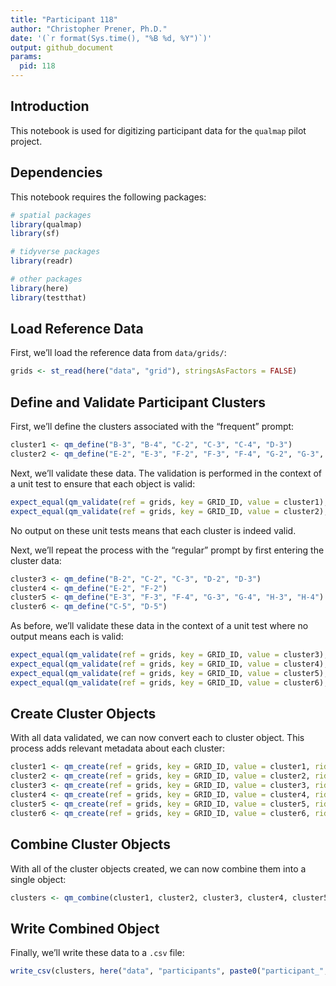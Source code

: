 ```yaml
---
title: "Participant 118"
author: "Christopher Prener, Ph.D."
date: '(`r format(Sys.time(), "%B %d, %Y")`)'
output: github_document
params:
  pid: 118
---
```


## Introduction
This notebook is used for digitizing participant data for the `qualmap` pilot project.

## Dependencies
This notebook requires the following packages:

```r
# spatial packages
library(qualmap)
library(sf)

# tidyverse packages
library(readr)

# other packages
library(here)
library(testthat)
```

## Load Reference Data
First, we'll load the reference data from `data/grids/`:

```r
grids <- st_read(here("data", "grid"), stringsAsFactors = FALSE)
```

## Define and Validate Participant Clusters
First, we'll define the clusters associated with the "frequent" prompt:

```r
cluster1 <- qm_define("B-3", "B-4", "C-2", "C-3", "C-4", "D-3")
cluster2 <- qm_define("E-2", "E-3", "F-2", "F-3", "F-4", "G-2", "G-3", "G-4", "H-3", "H-4")
```

Next, we'll validate these data. The validation is performed in the context of a unit test to ensure that each object is valid:

```r
expect_equal(qm_validate(ref = grids, key = GRID_ID, value = cluster1), TRUE)
expect_equal(qm_validate(ref = grids, key = GRID_ID, value = cluster2), TRUE)
```

No output on these unit tests means that each cluster is indeed valid.

Next, we'll repeat the process with the "regular" prompt by first entering the cluster data:

```r
cluster3 <- qm_define("B-2", "C-2", "C-3", "D-2", "D-3")
cluster4 <- qm_define("E-2", "F-2")
cluster5 <- qm_define("E-3", "F-3", "F-4", "G-3", "G-4", "H-3", "H-4")
cluster6 <- qm_define("C-5", "D-5")
```

As before, we'll validate these data in the context of a unit test where no output means each is valid:

```r
expect_equal(qm_validate(ref = grids, key = GRID_ID, value = cluster3), TRUE)
expect_equal(qm_validate(ref = grids, key = GRID_ID, value = cluster4), TRUE)
expect_equal(qm_validate(ref = grids, key = GRID_ID, value = cluster5), TRUE)
expect_equal(qm_validate(ref = grids, key = GRID_ID, value = cluster6), TRUE)
```

## Create Cluster Objects
With all data validated, we can now convert each to cluster object. This process adds relevant metadata about each cluster:

```r
cluster1 <- qm_create(ref = grids, key = GRID_ID, value = cluster1, rid = params$pid, cid = 1, category = "frequent")
cluster2 <- qm_create(ref = grids, key = GRID_ID, value = cluster2, rid = params$pid, cid = 2, category = "frequent")
cluster3 <- qm_create(ref = grids, key = GRID_ID, value = cluster3, rid = params$pid, cid = 3, category = "regular")
cluster4 <- qm_create(ref = grids, key = GRID_ID, value = cluster4, rid = params$pid, cid = 4, category = "regular")
cluster5 <- qm_create(ref = grids, key = GRID_ID, value = cluster5, rid = params$pid, cid = 5, category = "regular")
cluster6 <- qm_create(ref = grids, key = GRID_ID, value = cluster6, rid = params$pid, cid = 6, category = "regular")
```

## Combine Cluster Objects
With all of the cluster objects created, we can now combine them into a single object:

```r
clusters <- qm_combine(cluster1, cluster2, cluster3, cluster4, cluster5, cluster6)
```

## Write Combined Object
Finally, we'll write these data to a `.csv` file:

```r
write_csv(clusters, here("data", "participants", paste0("participant_", params$pid, ".csv")))
```
